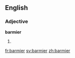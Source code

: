 ==English==

===Adjective===
'''barmier'''

# {{comparative of|barmy}}

[[fr:barmier]]
[[sv:barmier]]
[[zh:barmier]]